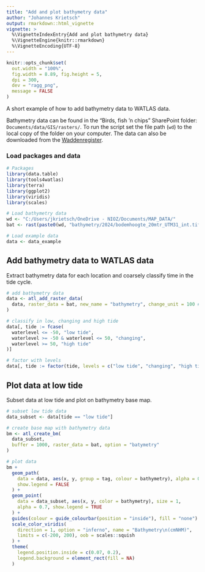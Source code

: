 ```yaml
---
title: "Add and plot bathymetry data"
author: "Johannes Krietsch"
output: rmarkdown::html_vignette
vignette: >
  %\VignetteIndexEntry{Add and plot bathymetry data}
  %\VignetteEngine{knitr::rmarkdown}
  %\VignetteEncoding{UTF-8}
---
```


```r
knitr::opts_chunk$set(
  out.width = "100%",
  fig.width = 8.89, fig.height = 5,
  dpi = 300,
  dev = "ragg_png",
  message = FALSE
)
```

A short example of how to add bathymetry data to WATLAS data. 

Bathymetry data can be found in the "Birds, fish 'n chips" SharePoint folder: `Documents/data/GIS/rasters/`. To run the script set the file path (`wd`) to the local copy of the folder on your computer. The data can also be downloaded from the [Waddenregister](https://datahuiswadden.openearth.nl/geonetwork/srv/eng/catalog.search#/metadata/JkrvJXasRSGAWU1mJLHUzg).

### Load packages and data

```r
# Packages
library(data.table)
library(tools4watlas)
library(terra)
library(ggplot2)
library(viridis)
library(scales)

# Load bathymetry data
wd <- "C:/Users/jkrietsch/OneDrive - NIOZ/Documents/MAP_DATA/"
bat <- rast(paste0(wd, "bathymetry/2024/bodemhoogte_20mtr_UTM31_int.tif"))

# Load example data
data <- data_example
```

## Add bathymetry data to WATLAS data

Extract bathymetry data for each location and coarsely classify time in the tide cycle. 

```r
# add bathymetry data
data <- atl_add_raster_data(
  data, raster_data = bat, new_name = "bathymetry", change_unit = 100 # m to cm
)

# classify in low, changing and high tide
data[, tide := fcase(
  waterlevel <= -50, "low tide",
  waterlevel >= -50 & waterlevel <= 50, "changing",
  waterlevel >= 50, "high tide"
)]

# factor with levels
data[, tide := factor(tide, levels = c("low tide", "changing", "high tide"))]
```

## Plot data at low tide

Subset data at low tide and plot on bathymetry base map.

```r
# subset low tide data
data_subset <- data[tide == "low tide"]

# create base map with bathymetry data
bm <- atl_create_bm(
  data_subset,
  buffer = 1000, raster_data = bat, option = "batymetry"
)

# plot data
bm +
  geom_path(
    data = data, aes(x, y, group = tag, colour = bathymetry), alpha = 0.1,
    show.legend = FALSE
  ) +
  geom_point(
    data = data_subset, aes(x, y, color = bathymetry), size = 1,
    alpha = 0.7, show.legend = TRUE
  ) +
  guides(colour = guide_colourbar(position = "inside"), fill = "none") +
  scale_color_viridis(
    direction = 1, option = "inferno", name = "Bathymetry\n(cmNHM)",
    limits = c(-200, 200), oob = scales::squish
  ) +
  theme(
    legend.position.inside = c(0.07, 0.2),
    legend.background = element_rect(fill = NA)
  )
```
